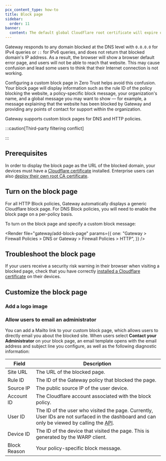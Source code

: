 ```yaml
---
pcx_content_type: how-to
title: Block page
sidebar:
  order: 11
banner:
  content: The default global Cloudflare root certificate will expire on 2025-02-02. If you installed the default Cloudflare certificate before 2024-10-17, you must <a href="/cloudflare-one/connections/connect-devices/user-side-certificates/#generate-a-cloudflare-root-certificate">generate a new certificate</a> and activate it for your Zero Trust organization to avoid inspection errors.
---
```



Gateway responds to any domain blocked at the DNS level with `0.0.0.0` for IPv4 queries or `::` for IPv6 queries, and does not return that blocked domain's IP address. As a result, the browser will show a browser default error page, and users will not be able to reach that website. This may cause confusion and lead some users to think that their Internet connection is not working.

Configuring a custom block page in Zero Trust helps avoid this confusion. Your block page will display information such as the rule ID of the policy blocking the website, a policy-specific block message, your organization's name, and a global message you may want to show — for example, a message explaining that the website has been blocked by Gateway and providing any points of contact for support within the organization.

Gateway supports custom block pages for DNS and HTTP policies.

:::caution[Third-party filtering conflict]

<Render file="gateway/third-party-warning" />

:::

## Prerequisites

In order to display the block page as the URL of the blocked domain, your devices must have a [Cloudflare certificate](/cloudflare-one/connections/connect-devices/user-side-certificates/manual-deployment/) installed. Enterprise users can also [deploy their own root CA certificate](/cloudflare-one/connections/connect-devices/user-side-certificates/custom-certificate/).

## Turn on the block page

For all HTTP Block policies, Gateway automatically displays a generic Cloudflare block page. For DNS Block policies, you will need to enable the block page on a per-policy basis.

To turn on the block page and specify a custom block message:

<Render
	file="gateway/add-block-page"
	params={{
		one: "Gateway > Firewall Policies > DNS or Gateway > Firewall Policies > HTTP",
	}}
/>

## Troubleshoot the block page

If your users receive a security risk warning in their browser when visiting a blocked page, check that you have correctly [installed a Cloudflare certificate](/cloudflare-one/connections/connect-devices/user-side-certificates/manual-deployment/) on their devices.

## Customize the block page

<Render file="gateway/customize-block-page" />

### Add a logo image

<Render file="gateway/add-logo-image" />

### Allow users to email an administrator

You can add a Mailto link to your custom block page, which allows users to directly email you about the blocked site. When users select **Contact your Administrator** on your block page, an email template opens with the email address and subject line you configure, as well as the following diagnostic information:

| Field        | Description                                                                                                                                                                                                                 |
| ------------ | --------------------------------------------------------------------------------------------------------------------------------------------------------------------------------------------------------------------------- |
| Site URL     | The URL of the blocked page.                                                                                                                                                                                                |
| Rule ID      | The ID of the Gateway policy that blocked the page.                                                                                                                                                                         |
| Source IP    | The public source IP of the user device.                                                                                                                                                                                    |
| Account ID   | The Cloudflare account associated with the block policy.                                                                                                                                                                    |
| User ID      | The ID of the user who visited the page. Currently, User IDs are not surfaced in the dashboard and can only be viewed by calling the [API](/api/resources/zero_trust/subresources/access/subresources/users/methods/list/). |
| Device ID    | The ID of the device that visited the page. This is generated by the WARP client.                                                                                                                                           |
| Block Reason | Your policy-specific block message.                                                                                                                                                                                         |
